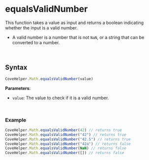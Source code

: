 
<Meta
  title="Helpers/CoveHelper/Math/equalsValidNumber"
/>

# equalsValidNumber
This function takes a value as input and returns a boolean indicating whether the input is a valid number.

- A valid number is a number that is not `NaN`, or a string that can be converted to a number.

&nbsp;
## Syntax
```js
CoveHelper.Math.equalsValidNumber(value)
```

**Parameters**:

- `value`: The value to check if it is a valid number.

&nbsp;
### Example
```js
CoveHelper.Math.equalsValidNumber(42) // returns true
CoveHelper.Math.equalsValidNumber("42") // returns true
CoveHelper.Math.equalsValidNumber("42.5") // returns true
CoveHelper.Math.equalsValidNumber("42a") // returns false
CoveHelper.Math.equalsValidNumber(NaN) // returns false
CoveHelper.Math.equalsValidNumber([]) // returns false
```
